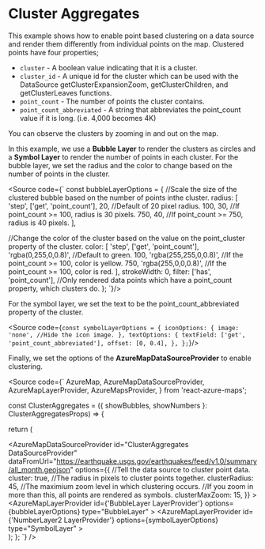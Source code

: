 

<Meta title="Data Visualization/Cluster Aggregates"/>

# Cluster Aggregates
This example shows how to enable point based clustering on a data source and render them differently from individual points on the map.
Clustered points have four properties;
- `cluster` - A boolean value indicating that it is a cluster.
- `cluster_id` - A unique id for the cluster which can be used with the DataSource getClusterExpansionZoom, getClusterChildren, and getClusterLeaves functions.
- `point_count` - The number of points the cluster contains.
- `point_count_abbreviated` - A string that abbreviates the point_count value if it is long. (i.e. 4,000 becomes 4K)

You can observe the clusters by zooming in and out on the map.

<ClusterAggregates showBubbles showNumbers/>

In this example, we use a **Bubble Layer** to render the clusters as circles and a **Symbol Layer** to render the number of points in each cluster.
For the bubble layer, we set the radius and the color to change based on the number of points in the cluster.

<Source code={`
const bubbleLayerOptions = {
  //Scale the size of the clustered bubble based on the number of points inthe cluster.
  radius: [
    'step',
    ['get', 'point_count'],
    20, //Default of 20 pixel radius.
    100,
    30, //If point_count >= 100, radius is 30 pixels.
    750,
    40, //If point_count >= 750, radius is 40 pixels.
  ],

  //Change the color of the cluster based on the value on the point_cluster property of the cluster.
  color: [
    'step',
    ['get', 'point_count'],
    'rgba(0,255,0,0.8)', //Default to green.
    100,
    'rgba(255,255,0,0.8)', //If the point_count >= 100, color is yellow.
    750,
    'rgba(255,0,0,0.8)', //If the point_count >= 100, color is red.
  ],
  strokeWidth: 0,
  filter: ['has', 'point_count'], //Only rendered data points which have a point_count property, which clusters do.
};
`}/>

For the symbol layer, we set the text to be the point_count_abbreviated property of the cluster.

<Source code={`
const symbolLayerOptions = {
  iconOptions: {
    image: 'none', //Hide the icon image.
  },
  textOptions: {
    textField: ['get', 'point_count_abbreviated'],
    offset: [0, 0.4],
  },
};
`}/>

Finally, we set the options of the **AzureMapDataSourceProvider** to enable clustering.

<Source code={`
  AzureMap,
  AzureMapDataSourceProvider,
  AzureMapLayerProvider,
  AzureMapsProvider,
} from 'react-azure-maps';

const ClusterAggregates = ({ showBubbles, showNumbers }: ClusterAggregatesProps) => {
  
  return (
      <AzureMapsProvider>
        <div className="defaultMap">
          <AzureMap options={your_option}>
            <AzureMapDataSourceProvider
              id="ClusterAggregates DataSourceProvider"
              dataFromUrl="https://earthquake.usgs.gov/earthquakes/feed/v1.0/summary/all_month.geojson"
              options={{
                //Tell the data source to cluster point data.
                cluster: true,
                //The radius in pixels to cluster points together.
                clusterRadius: 45,
                //The maximium zoom level in which clustering occurs.
                //If you zoom in more than this, all points are rendered as symbols.
                clusterMaxZoom: 15,
              }}
            >
              <AzureMapLayerProvider
                  id={'BubbleLayer LayerProvider'}
                  options={bubbleLayerOptions}
                  type="BubbleLayer"
              ></AzureMapLayerProvider>
              <AzureMapLayerProvider
                  id={'NumberLayer2 LayerProvider'}
                  options={symbolLayerOptions}
                  type="SymbolLayer"
              ></AzureMapLayerProvider>
            </AzureMapDataSourceProvider>
          </AzureMap>
        </div>
      </AzureMapsProvider>
  );
};
`} />